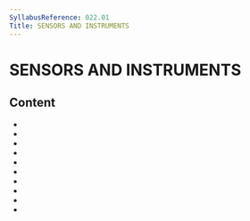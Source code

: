 ```yaml
---
SyllabusReference: 022.01
Title: SENSORS AND INSTRUMENTS
---
```


# SENSORS AND INSTRUMENTS

## Content

- <Link href="022.01.01" />
- <Link href="022.01.02" />
- <Link href="022.01.03" />
- <Link href="022.01.04" />
- <Link href="022.01.05" />
- <Link href="022.01.06" />
- <Link href="022.01.07" />
- <Link href="022.01.08" />
- <Link href="022.01.09" />
- <Link href="022.01.10" />
